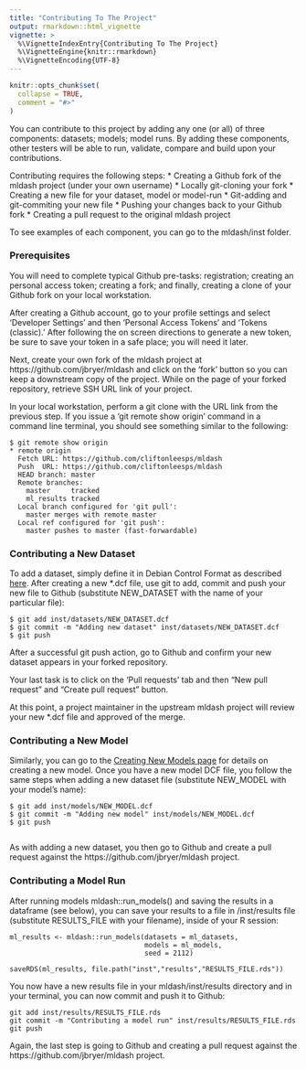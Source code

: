 ```yaml
---
title: "Contributing To The Project"
output: rmarkdown::html_vignette
vignette: >
  %\VignetteIndexEntry{Contributing To The Project}
  %\VignetteEngine{knitr::rmarkdown}
  %\VignetteEncoding{UTF-8}
---
```


```r
knitr::opts_chunk$set(
  collapse = TRUE,
  comment = "#>"
)
```

You can contribute to this project by adding any one (or all) of three components:  datasets; models; model runs. By adding these components, other testers will be able to run, validate, compare and build upon your contributions.

Contributing requires the following steps:
 * Creating a Github fork of the mldash project (under your own username)
 * Locally git-cloning your fork
 * Creating a new file for your dataset, model or model-run
 * Git-adding and git-commiting your new file
 * Pushing your changes back to your Github fork
 * Creating a pull request to the original mldash project

To see examples of each component, you can go to the mldash/inst folder.

### Prerequisites

You will need to complete typical Github pre-tasks: registration; creating an personal access token; creating a fork; and finally, creating a clone of your Github fork on your local workstation.

After creating a Github account, go to your profile settings and select 'Developer Settings' and then 'Personal Access Tokens' and 'Tokens (classic).' After following the on screen directions to generate a new token, be sure to save your token in a safe place; you will need it later.

Next, create your own fork of the mldash project at https://github.com/jbryer/mldash and click on the 'fork' button so you can keep a downstream copy of the project. While on the page of your forked repository, retrieve SSH URL link of your project.

In your local workstation, perform a git clone with the URL link from the previous step.  If you issue a 'git remote show origin' command in a command line terminal, you should see something similar to the following:

```
$ git remote show origin
* remote origin
  Fetch URL: https://github.com/cliftonleesps/mldash
  Push  URL: https://github.com/cliftonleesps/mldash
  HEAD branch: master
  Remote branches:
    master     tracked
    ml_results tracked
  Local branch configured for 'git pull':
    master merges with remote master
  Local ref configured for 'git push':
    master pushes to master (fast-forwardable)
```



### Contributing a New Dataset

To add a dataset, simply define it in Debian Control Format as described [here](creating_datasets.html).  After creating a new *.dcf file, use git to add, commit and push your new file to Github (substitute NEW_DATASET with the name of your particular file):

```
$ git add inst/datasets/NEW_DATASET.dcf
$ git commit -m "Adding new dataset" inst/datasets/NEW_DATASET.dcf
$ git push
```



After a successful git push action, go to Github and confirm your new dataset appears in your forked repository.

Your last task is to click on the 'Pull requests' tab and then "New pull request" and "Create pull request" button.

At this point, a project maintainer in the upstream mldash project will review your new *.dcf file and approved of the merge.

### Contributing a New Model

Similarly, you can go to the [Creating New Models page](creating_models.html) for details on creating a new model. Once you have a new model DCF file, you follow the same steps when adding a new dataset file (substitute NEW_MODEL with your model's name):

```
$ git add inst/models/NEW_MODEL.dcf
$ git commit -m "Adding new model" inst/models/NEW_MODEL.dcf
$ git push


```
As with adding a new dataset, you then go to Github and create a pull request against the https://github.com/jbryer/mldash project.


### Contributing a Model Run

After running models mldash::run_models() and saving the results in a dataframe (see below), you can save your results to a file in /inst/results file (substitute RESULTS_FILE with your filename), inside of your R session:

```
ml_results <- mldash::run_models(datasets = ml_datasets, 
                                 models = ml_models, 
                                 seed = 2112)

saveRDS(ml_results, file.path("inst","results","RESULTS_FILE.rds"))

```

You now have a new results file in your mldash/inst/results directory and in your terminal, you can now commit and push it to Github:

```
git add inst/results/RESULTS_FILE.rds
git commit -m "Contributing a model run" inst/results/RESULTS_FILE.rds
git push

```

Again, the last step is going to Github and creating a pull request against the https://github.com/jbryer/mldash project.